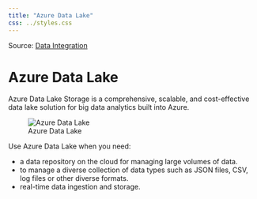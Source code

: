 ```yaml
---
title: "Azure Data Lake"
css: ../styles.css
---
```


Source: [Data Integration](https://microsoftlearning.github.io/AZ-305-DesigningMicrosoftAzureInfrastructureSolutions/)

# Azure Data Lake
Azure Data Lake Storage is a comprehensive, scalable, and cost-effective data lake solution for big data analytics built into Azure.

![Azure Data Lake](../images/azure-data-lake.png){.center .image-large}

Use Azure Data Lake when you need:

- a data repository on the cloud for managing large volumes of data.
- to manage a diverse collection of data types such as JSON files, CSV, log files or other diverse formats.
- real-time data ingestion and storage.
